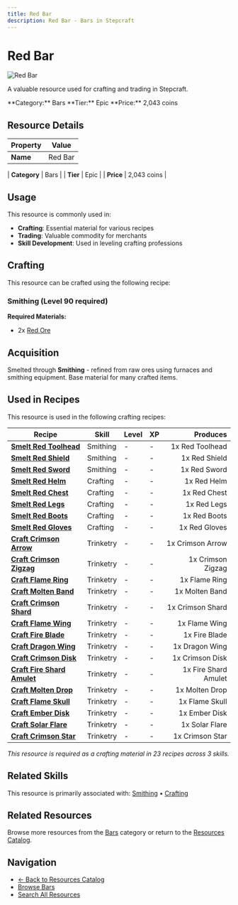 ```yaml
---
title: Red Bar
description: Red Bar - Bars in Stepcraft
---
```


# Red Bar

<div className="flex items-start gap-6 mb-8">
  <div className="flex-shrink-0">
    <img src="/assets/resources/smithing/red_bar.png" alt="Red Bar" className="w-24 h-24 border rounded-lg" />
  </div>
  <div className="flex-1">
    <div className="space-y-2">
      <p className="text-lg text-muted-foreground">A valuable resource used for crafting and trading in Stepcraft.</p>
      <div className="flex flex-wrap gap-4 text-sm">
        <span className="px-2 py-1 bg-blue-100 dark:bg-blue-900 rounded-md">
          **Category:** Bars
        </span>
        <span className="px-2 py-1 bg-purple-100 dark:bg-purple-900 rounded-md">
          **Tier:** Epic
        </span>
        <span className="px-2 py-1 bg-green-100 dark:bg-green-900 rounded-md">
          **Price:** 2,043 coins
        </span>
      </div>
    </div>
  </div>
</div>

## Resource Details

| Property | Value |
|----------|-------|
| **Name** | Red Bar |

| **Category** | Bars |
| **Tier** | Epic |
| **Price** | 2,043 coins |


## Usage

This resource is commonly used in:

- **Crafting**: Essential material for various recipes
- **Trading**: Valuable commodity for merchants
- **Skill Development**: Used in leveling crafting professions



## Crafting

This resource can be crafted using the following recipe:

### Smithing (Level 90 required)

**Required Materials:**
- 2x [Red Ore](/docs/resources/individual/red_ore)





## Acquisition

Smelted through **Smithing** - refined from raw ores using furnaces and smithing equipment. Base material for many crafted items.


## Used in Recipes

This resource is used in the following crafting recipes:

| Recipe | Skill | Level | XP | Produces |
|--------|-------|-------|----|---------:|
| **[Smelt Red Toolhead](/docs/resources/individual/red_toolhead)** | Smithing | - | - | 1x Red Toolhead |
| **[Smelt Red Shield](/docs/items/individual/red_shield)** | Smithing | - | - | 1x Red Shield |
| **[Smelt Red Sword](/docs/items/individual/red_sword)** | Smithing | - | - | 1x Red Sword |
| **[Smelt Red Helm](/docs/items/individual/red_helm)** | Crafting | - | - | 1x Red Helm |
| **[Smelt Red Chest](/docs/items/individual/red_chest)** | Crafting | - | - | 1x Red Chest |
| **[Smelt Red Legs](/docs/items/individual/red_legs)** | Crafting | - | - | 1x Red Legs |
| **[Smelt Red Boots](/docs/items/individual/red_boots)** | Crafting | - | - | 1x Red Boots |
| **[Smelt Red Gloves](/docs/items/individual/red_gloves)** | Crafting | - | - | 1x Red Gloves |
| **[Craft Crimson Arrow](/docs/resources/individual/crimson_arrow)** | Trinketry | - | - | 1x Crimson Arrow |
| **[Craft Crimson Zigzag](/docs/resources/individual/crimson_zigzag)** | Trinketry | - | - | 1x Crimson Zigzag |
| **[Craft Flame Ring](/docs/items/individual/flame_ring)** | Trinketry | - | - | 1x Flame Ring |
| **[Craft Molten Band](/docs/items/individual/molten_band)** | Trinketry | - | - | 1x Molten Band |
| **[Craft Crimson Shard](/docs/items/individual/crimson_shard)** | Trinketry | - | - | 1x Crimson Shard |
| **[Craft Flame Wing](/docs/resources/individual/flame_wing)** | Trinketry | - | - | 1x Flame Wing |
| **[Craft Fire Blade](/docs/items/individual/fire_blade)** | Trinketry | - | - | 1x Fire Blade |
| **[Craft Dragon Wing](/docs/resources/individual/dragon_wing)** | Trinketry | - | - | 1x Dragon Wing |
| **[Craft Crimson Disk](/docs/resources/individual/crimson_disk)** | Trinketry | - | - | 1x Crimson Disk |
| **[Craft Fire Shard Amulet](/docs/items/individual/fire_shard_amulet)** | Trinketry | - | - | 1x Fire Shard Amulet |
| **[Craft Molten Drop](/docs/resources/individual/molten_drop)** | Trinketry | - | - | 1x Molten Drop |
| **[Craft Flame Skull](/docs/resources/individual/flame_skull)** | Trinketry | - | - | 1x Flame Skull |
| **[Craft Ember Disk](/docs/resources/individual/ember_disk)** | Trinketry | - | - | 1x Ember Disk |
| **[Craft Solar Flare](/docs/resources/individual/solar_flare)** | Trinketry | - | - | 1x Solar Flare |
| **[Craft Crimson Star](/docs/items/individual/crimson_star)** | Trinketry | - | - | 1x Crimson Star |

*This resource is required as a crafting material in 23 recipes across 3 skills.*


## Related Skills

This resource is primarily associated with: [Smithing](/docs/skills/individual/smithing) • [Crafting](/docs/skills/individual/crafting)

## Related Resources

Browse more resources from the [Bars](/docs/resources#bars) category or return to the [Resources Catalog](/docs/resources).

## Navigation

- [← Back to Resources Catalog](/docs/resources)
- [Browse Bars](/docs/resources#bars)
- [Search All Resources](/search)
